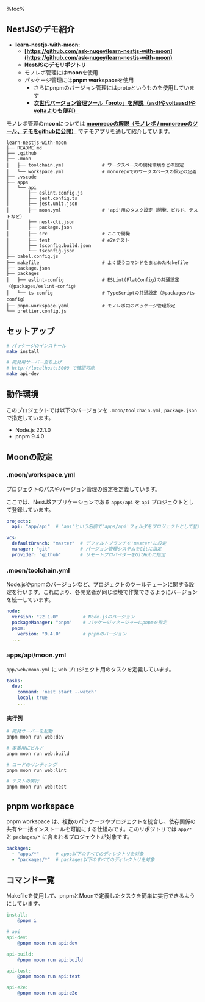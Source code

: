 %toc%

<div className="article-content">

## NestJSのデモ紹介

- **learn-nestjs-with-moon:**
  - **[https://github.com/ask-nugey/learn-nestjs-with-moon](https://github.com/ask-nugey/learn-nestjs-with-moon)**
  - **NestJSのデモリポジトリ**
  - モノレポ管理には**moon**を使用
  - パッケージ管理には**pnpm workspace**を使用
    - さらにpnpmのバージョン管理にはprotoというものを使用しています
    - [**次世代バージョン管理ツール「proto」を解説（asdfやvoltaasdfやvoltaよりも便利）**](/posts/proto-moonrepo)

モノレポ管理の**moon**については [**moonrepoの解説（モノレポ / monorepoのツール、デモをgithubに公開）**](/posts/moonrepo-learn-demo/) でデモアプリを通して紹介しています。

```plain
learn-nestjs-with-moon
├── README.md
├── .github
├── .moon
│   ├── toolchain.yml              # ワークスペースの開発環境などの設定
│   └── workspace.yml              # monorepoでのワークスペースの設定の定義
├── .vscode
├── apps
│   └── api
│       ├── eslint.config.js
│       ├── jest.config.ts
│       ├── jest.unit.json
│       ├── moon.yml               # 'api'用のタスク設定（開発、ビルド、テストなど）
│       ├── nest-cli.json
│       ├── package.json
│       ├── src                    # ここで開発
│       ├── test                   # e2eテスト
│       ├── tsconfig.build.json
│       └── tsconfig.json
├── babel.config.js
├── makefile                       # よく使うコマンドをまとめたMakefile
├── package.json
├── packages
│   ├── eslint-config              # ESLint(FlatConfig)の共通設定（@packages/eslint-config）
│   └── ts-config                  # TypeScriptの共通設定（@packages/ts-config）
├── pnpm-workspace.yaml            # モノレポ内のパッケージ管理設定
└── prettier.config.js
```

## セットアップ

```bash
# パッケージのインストール
make install

# 開発用サーバー立ち上げ
# http://localhost:3000 で確認可能
make api-dev
```

## 動作環境

このプロジェクトでは以下のバージョンを `.moon/toolchain.yml`, `package.json` で指定しています。

- Node.js 22.1.0
- pnpm 9.4.0

## Moonの設定

### .moon/workspace.yml

プロジェクトのパスやバージョン管理の設定を定義しています。

ここでは、NestJSアプリケーションである `apps/api` を `api` プロジェクトとして登録しています。

```yaml
projects:
  api: "app/api"  # 'api'という名前で'apps/api'フォルダをプロジェクトとして登録

vcs:
  defaultBranch: "master"  # デフォルトブランチを'master'に設定
  manager: "git"           # バージョン管理システムをGitに指定
  provider: "github"       # リモートプロバイダーをGitHubに指定
```

### .moon/toolchain.yml

Node.jsやpnpmのバージョンなど、プロジェクトのツールチェーンに関する設定を行います。これにより、各開発者が同じ環境で作業できるようにバージョンを統一しています。

```yaml
node:
  version: "22.1.0"         # Node.jsのバージョン
  packageManager: "pnpm"    # パッケージマネージャーにpnpmを指定
  pnpm:
    version: "9.4.0"        # pnpmのバージョン
  ...
```

### apps/api/moon.yml

`app/web/moon.yml` に `web` プロジェクト用のタスクを定義しています。

```yaml
tasks:
  dev:
    command: 'nest start --watch'
    local: true
    ...
```

#### 実行例

```bash
# 開発サーバーを起動
pnpm moon run web:dev

# 本番用にビルド
pnpm moon run web:build

# コードのリンティング
pnpm moon run web:lint

# テストの実行
pnpm moon run web:test
```

## pnpm workspace

pnpm workspace は、複数のパッケージやプロジェクトを統合し、依存関係の共有や一括インストールを可能にする仕組みです。このリポジトリでは `app/*` と `packages/*` に含まれるプロジェクトが対象です。

```yaml
packages:
  - "apps/*"      # apps以下のすべてのディレクトリを対象
  - "packages/*"  # packages以下のすべてのディレクトリを対象
```

## コマンド一覧

Makefileを使用して、pnpmとMoonで定義したタスクを簡単に実行できるようにしています。


```makefile
install:
	@pnpm i

# api
api-dev:
	@pnpm moon run api:dev

api-build:
	@pnpm moon run api:build

api-test:
	@pnpm moon run api:test

api-e2e:
	@pnpm moon run api:e2e
```

</div>
